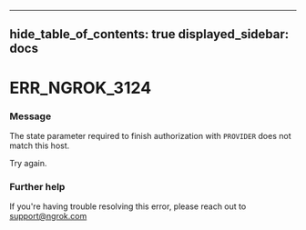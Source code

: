 

---
hide_table_of_contents: true
displayed_sidebar: docs
---


# ERR_NGROK_3124

### Message
The state parameter required to finish authorization with `PROVIDER` does not match this host.

Try again.

<ErrorDetails />



### Further help
If you're having trouble resolving this error, please reach out to [support@ngrok.com](mailto:support@ngrok.com?subject=Help%20with%20ERR_NGROK_3124)

